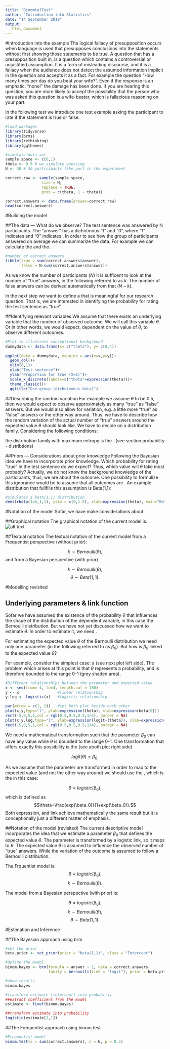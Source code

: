 ```yaml
---
title: "BinomialTest"
author: "Introduction into Statistics"
date: "14 September 2019"
output: 
   html_document
---
```

\maketitle

\tableofcontents

\newpage

#Introduction into the example
The logical fallacy of presupposition occurs when language is used that presupposes conclusions into the statements without first showing those statements to be true. A question that has a presupposition built in, is a question which contains a controversial or unjustified assumption. It is a form of misleading discourse, and it is a fallacy when the audience does not detect the assumed information implicit in the question and accepts it as a fact. For example the question "How many times per day do you beat your wife?". Even if the response is an emphatic, "none!" the damage has been done.  If you are hearing this question, you are more likely to accept the possibility that the person who was asked this question is a wife-beater, which is fallacious reasoning on your part.

In the following test we introduce one test example asking the participant to rate if the statement is true or false.

\begin{figure}[h]
	\centering
	\includegraphics[width=0.3\linewidth]{../BinomialModel/Test-example}
	\caption{Test sentence}
	\label{fig:test}
\end{figure}

```r
#load packages
library(tidyverse)
library(brms)
library(rethinking)
library(ggthemes)
```

```r
#simulate data set
sample.space <- c(0,1)
theta <- 0.5 # we simulate guessing 
N <- 30 # 30 participants take part in the experiment

correct.raw <- sample(sample.space, 
                size = N, 
                replace = TRUE, 
                prob = c(theta, 1 - theta))

correct.answers <- data.frame(answer=correct.raw)
head(correct.answers)
```

#Building the model

##The data --- What do we observe?
The test sentence was answered by N participants. The \emph{variable} "answer" has a dichotmous \emph{outcome} "1" and "0", where "1" indicates \emph{true} and "0" indicates \emph{false}. In order to see how the group of participants answered on average we can summarize the data.
For example we can calculate the \emph{number of "true" answers} and the \emph{number of "false" answers}. 

```r
#number of correct answers
tibble(true = sum(correct.answers$answer),
       false = N-sum(correct.answers$answer))
```
As we know the number of participants ($N$) it is sufficent to look at the number of "true" answers, in the following referred to as $k$. The number of false answers can be derived automatically from that ($N-k$). 

In the next step we want to define a \emph{descriptive model of the data} that is meaningful for our research question. That is, we are interested in identifying the probability for rating the test sentence as "true".

##Identifying relevant variables
We assume that there exists an underlying \emph{probability} variable that \emph{influences} the number of observed outcome. We will call this variable $\theta$. Or in other words, we would expect, dependent on the value of $\theta$, to observe different outcomes. 
```r
#Plot to illustrate conceptional background
dummydata <- data.frame(x= c("theta"), y= c(0.4))
 
ggplot(data = dummydata, mapping = aes(x=x,y=y))+
  geom_col()+
  ylim(0,1)+
  xlab("Test sentence")+
  ylab("Proportion for true (X=1)")+
  scale_x_discrete(labels=c("theta"=expression(theta)))+
  theme_classic()+
  ggtitle("One group (dichotomous data)")
```

##Describing the random variation
For example we assume $\theta$ to be 0.5, then we would expect to observe approximately as many "true" as "false" answers. But we would also allow for variation, e.g. a little more "true" as "false" answers or the other way around. Thus, we have to describe how the random variation of the actual number of "true" answers around the expected value $\theta$ should look like. We have to decide on a distribution family. Considering the following conditions:
\begin{itemize}
  \item a dependent variable with a dichotmous outcome (1 and 0) and
  \item a constant probability $\theta$,
\end{itemize}

the distribution family with maximum entropy is the \emph{Bernoulli distribution}. (see section probability - distribtions)

##Priors --- Considerations about prior knowledge 
Following the Bayesian idea we have to incorporate prior knowledge. Which probability for rating "true" in the test sentence do we expect? Thus, which value will $\theta$ take most probably? Actually, we do not know the background knowledge of the participants, thus, we are \emph{ignorant} about the outcome. One possibility to formulize this ignorance would be to assume that all outcomes are \emph{equally probable}. An example distribution that fullfills this assumption is Beta(1,1):

```r
#simulates a beta(1,1) distribution
dens(rbeta(1e6,1,1), ylim = c(0,1.5), xlab=expression(theta), main="Beta(1,1)")
```

#Notation of the model
Sofar, we have make considerations about 
\begin{itemize}
  \item the dependet variable and the observed outcome $k$, 
  \item the assumed underlying probability $\theta$, 
  \item the appropriate distribution family which describes best the random variation of outcomes ($Bernoulli(\theta)$) and 
  \item a distribution which describes our prior belief ($Beta(1,1)$).
\end{itemize}

##Graphical notation
The graphical notation of the current model is:
![alt text](https://github.com/michael-franke/intro-data-analysis/tree/master/notes/Examples-complete/BinomTest-Presupposition/Binom_one_group.png "Beta Binomial model - one group")

##Textual notation 
The textual notation of the current model from a Frequentist perspective (without prior):

$$k \sim Bernoulli(\theta),$$
and from a Bayesian perspective (with prior)

$$k \sim Bernoulli(\theta),$$
$$\theta \sim Beta(1,1).$$

#Modelling revisited

## Underlying parameters & link function
Sofar we have assumed the existence of the probability $\theta$ that influences the shape of the distribution of the dependent variable, in this case the Bernoulli distribution. But we have not yet discussed how we want to estimate $\theta$. In order to estimate it, we need \emph{parameter(s)}. 

For estimating the expected value $\theta$ of the Bernoulli distribution we need only one parameter (in the following referred to as $\beta_0$). But how is $\beta_0$ linked to the expected value $\theta$?

For example, consider the simplest case: a \emph{linear relationship} (see next plot left side). The problem which arises at this point is that $\theta$ represents a probability, and is therefore bounded to the range 0-1 (grey shaded area). 

```r
#Different relationships between the parameter and expected value 
x <- seq(from=-4, to=4, length.out = 100)
y <- x                 #linear relationship
y.log <- logistic(x)   #logistic relationship

par(mfrow = c(1, 2))   #set both plot beside each other
plot(x,y,type="l", ylab=expression(theta), xlab=expression(beta[0]))
rect(-5,0,5,1,col = rgb(0.5,0.5,0.5,1/4), border = NA)
plot(x,y.log,type="l", ylab=expression(logit~(theta)), xlab=expression(beta[0]))
rect(-5,0,5,1,col = rgb(0.5,0.5,0.5,1/4), border = NA)
```

We need a mathematical transformation such that the parameter $\beta_0$ can have any value while $\theta$ is bounded to the range 0-1. One transformation that offers exactly this possibility is the \emph{logit link function} (see aboth plot right side)

$$logit(\theta) = \beta_0.$$

As we assume that the parameter are transformed in order to map to the expected value (and not the other way around) we should use the \emph{inverse link function}, which is the \emph{logistic link} in this case:

$$\theta = logistic(\beta_0),$$
which is defined as
$$\theta=\frac{exp(\beta_0)}{1+exp(\beta_0)}.$$
Both expression, \emph{logit} and \emph{logistic} link achieve mathematically the same result but it is conceptionally just a different matter of emphasis.

##Notation of the model (revisited)
The current descriptive model incorporates the idea that we estimate a parameter $\beta_0$ that defines the expected value $\theta$. The parameter is transformed by a logistic link, so it maps to $\theta$. The expected value $\theta$ is assumed to influence the observed number of "true" answers. While the variation of the outcome is assumed to follow a Bernoulli distribution.

The Frquentist model is:
$$\theta = logistic(\beta_0),$$
$$k \sim Bernoulli(\theta).$$

The model from a Bayesian perspective (with prior) is:

$$\theta = logistic(\beta_0),$$
$$k \sim Bernoulli(\theta),$$
$$\theta \sim Beta(1,1).$$


#Estimation and Inference

##The Bayesian approach using brm
```r
#set the prior
beta.prior <- set_prior(prior = "beta(1,1)", class = "Intercept")

#define the model
binom.bayes <- brm(formula = answer ~ 1, data = correct.answers, 
                   family = bernoulli(link = "logit"), prior = beta.prior)
```
```r
#show results
binom.bayes
```
```r
#transform estimate (intercept) into probabiliy
##extract coefficient from the model
estimate <- fixef(binom.bayes)

##transform estimate into probability
logistic(estimate[1,1])
```

##The Frequentist approach using binom.test
```r
#Frequentist model
binom.test(x = sum(correct.answers), n = N, p = 0.5)
```

